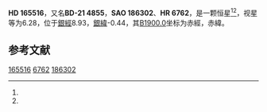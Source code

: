 {{Starbox begin
| name = HD 165516
}}
{{Starbox observe
| epoch = [[J2000.0|J2000.0]]
| constell = {{星座名待查}}<ref name=SIMBAD>{{cite web
 | url=http://simbad.u-strasbg.fr/simbad/sim-id?Ident=HR+6762
 | title =Pulsating variable Star
 | publisher=Centre de Données astronomiques de Strasbourg
 | work=SIMBAD
 | accessdate=2012-07-13}}</ref><ref name=DATA>{{cite web
 | url=http://vizier.u-strasbg.fr/viz-bin/VizieR-5?-out.add=.&-source=5050&-corr=PK=HR&-out.max=9999&HR=6762
 | title=VizieR Detailed Page
 | accessdate=2012-07-13
 | archive-date=2019-02-16
 | archive-url=https://web.archive.org/web/20190216091517/http://vizier.u-strasbg.fr/viz-bin/VizieR-5?-out.add=.&-source=5050&-corr=PK=HR&-out.max=9999&HR=6762
 | dead-url=no
 }}</ref>
| 星官 = 
| ra = {{RA|18|7|11.4}}<ref name=SIMBAD /><ref name=DATA />
| dec = {{DEC|-21|26|38}}<ref name=SIMBAD /><ref name=DATA />
| appmag_v = 6.28<ref name=SIMBAD /><ref name=DATA />
}}
{{Starbox character
| class = B0.5Ib<ref name=SIMBAD /><ref name=DATA />
| b-v = 0.12<ref name=SIMBAD /><ref name=DATA />
| u-b = -0.78<ref name=SIMBAD /><ref name=DATA />
| r-i = <ref name=SIMBAD /><ref name=DATA />
| variable = 
}}
{{Starbox astrometry
| radial_v = -0.78
| prop_mo_ra = -9
| parallax = 
| p_error = 
}}
{{Starbox catalog
| names =BD-21 4855，[[SAO星表|SAO]] 186302，[[HD星表|HD]] 165516，[[HR星表|HR]] 6762}}
{{Starbox reference |Simbad=HR+6762}}
{{Starbox end}}

'''HD 165516'''，又名'''BD-21 4855'''，'''SAO 186302'''、'''HR 6762'''，是一颗恒星<ref name=SIMBAD /><ref name=DATA />，视星等为6.28，位于[[銀道座標系|銀經]]8.93，[[銀道座標系|銀緯]]-0.44，其[[B1900.0|B1900.0]]坐标为赤經{{RA|18|1|11.4}}，赤緯{{DEC|-21|-0.44|15}}。

== 参考文献 ==
{{reflist}}

{{star-stub}}

[[Category:HD和HDE天體|165516]]
[[Category:HR天體|6762]]
[[Category:SAO天體|186302]]